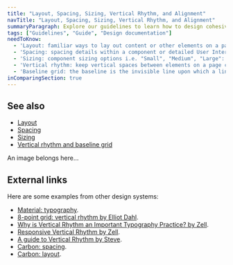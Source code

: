 ```yaml
---
title: "Layout, Spacing, Sizing, Vertical Rhythm, and Alignment"
navTitle: "Layout, Spacing, Sizing, Vertical Rhythm, and Alignment"
summaryParagraph: Explore our guidelines to learn how to design cohesive and predictable products for Culture Amp using Kaizen.
tags: ["Guidelines", "Guide", "Design documentation"]
needToKnow:
  - 'Layout: familiar ways to lay out content or other elements on a page (and responsively at different screen sizes).'
  - 'Spacing: spacing details within a component or detailed User Interface, such as between checkbox and label.'
  - 'Sizing: component sizing options i.e. "Small", "Medium", "Large": in code, `sm`, `md`, `lg`.'
  - 'Vertical rhythm: keep vertical spaces between elements on a page consistent.'
  - 'Baseline grid: the baseline is the invisible line upon which a line of text rests. A baseline grid is used to achieve vertical rhythm.'
inComparingSection: true
---
```


## See also

- [Layout](./layout)
- [Spacing](./spacing)
- [Sizing](./sizing)
- [Vertical rhythm and baseline grid](./vertical-rhythm-and-baseline-grid)

An image belongs here…

## External links

Here are some examples from other design systems:

- [Material: typography](https://material.io/design/typography/understanding-typography.html#type-properties).
- [8-point grid: vertical rhythm by Elliot Dahl](https://builttoadapt.io/8-point-grid-vertical-rhythm-90d05ad95032).
- [Why is Vertical Rhythm an Important Typography Practice? by Zell](https://zellwk.com/blog/why-vertical-rhythms/).
- [Responsive Vertical Rhythm by Zell](https://zellwk.com/blog/responsive-vertical-rhythm/).
- [A guide to Vertical Rhythm by Steve](https://iamsteve.me/blog/entry/a-guide-to-vertical-rhythm).
- [Carbon: spacing](https://www.carbondesignsystem.com/guidelines/spacing).
- [Carbon: layout](https://www.carbondesignsystem.com/guidelines/layout).


